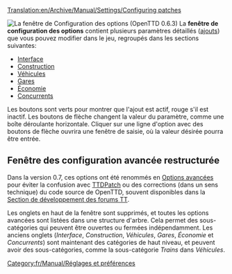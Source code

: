 [[Translation:en/Archive/Manual/Settings/Configuring patches]]
{{fr/Avertissement|Les informations sur cette page s'appliquent '''depuis la version 0.3.0 jusqu'à la 0.6.3'''.
:*pour '''0.7.0 et au-delà''' - Voyez [[fr/Archive/Manual/Settings/Options avancées|Options avancées]] pour des informations sur comment changer la configuration.
:*pour '''0.2.0 et 0.2.1''' - Voyez [[fr/Options avancées 0.2.0|Options avancées en 0.2.0]].}}


[[File:fr/Archive/Manual/Settings/0.6.0 configurepatches interface.png|right|frame|La fenêtre de ''Configuration des options'' (OpenTTD 0.6.3)]]
La '''fenêtre de configuration des options''' contient plusieurs paramètres détaillés ([[fr/Archive/Unmapped/Ajouts|ajouts]]) que vous pouvez modifier dans le jeu, regroupés dans les sections suivantes:

*[[fr/Options avancées 0.3.0 - 0.6.3/Interface|Interface]]
*[[fr/Options avancées 0.3.0 - 0.6.3/Construction|Construction]]
*[[fr/Options avancées 0.3.0 - 0.6.3/Véhicules|Véhicules]]
*[[fr/Options avancées 0.3.0 - 0.6.3/Gares|Gares]]
*[[fr/Options avancées 0.3.0 - 0.6.3/Économie|Économie]]
*[[fr/Options avancées 0.3.0 - 0.6.3/Concurrents|Concurrents]]

Les boutons sont verts pour montrer que l'ajout est actif, rouge s'il est inactif. Les boutons de flèche changent la valeur du paramètre, comme une boîte déroulante horizontale. Cliquer sur une ligne d'option avec des boutons de flèche ouvrira une fenêtre de saisie, où la valeur désirée pourra être entrée.



== Fenêtre des configuration avancée restructurée ==
Dans la version 0.7, ces options ont été renommés en [[fr/Archive/Manual/Settings/Options avancées|Options avancées]] pour éviter la confusion avec [[fr/Archive/OpenTTD/TTDPatch|TTDPatch]] ou des corrections (dans un sens technique) du code source de OpenTTD, souvent disponibles dans la [http://www.tt-forums.net/viewforum.php?f=33 Section de développement des forums TT].

Les onglets en haut de la fenêtre sont supprimés, et toutes les options avancées sont listées dans une structure d'arbre. Cela permet des sous-catégories qui peuvent être ouvertes ou fermées indépendamment. Les anciens onglets (''Interface'', ''Construction'', ''Véhicules'', ''Gares'', ''Économie'' et ''Concurrents'') sont maintenant des catégories de haut niveau, et peuvent avoir des sous-catégories, comme la sous-catégorie ''Trains'' dans ''Véhicules''.

[[Category:fr/Manual/Réglages et préférences]]